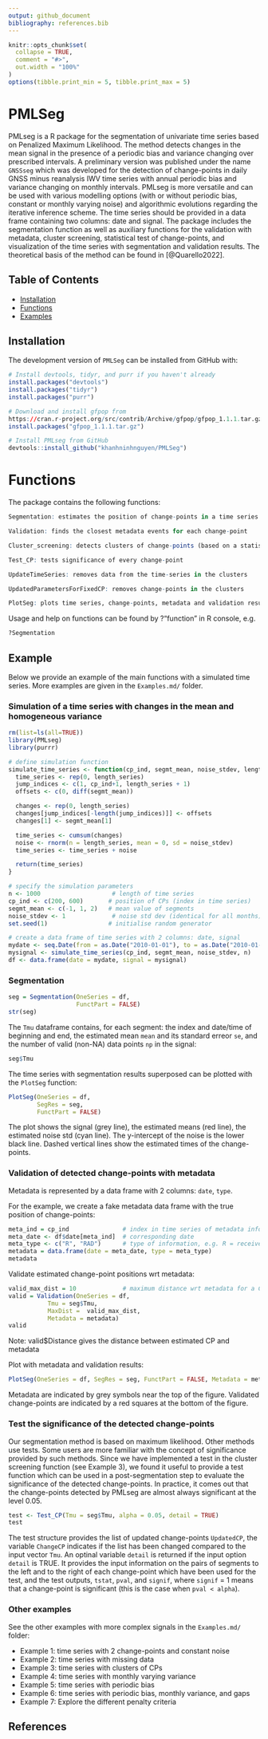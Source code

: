 ```yaml
---
output: github_document
bibliography: references.bib
---
```


<!-- README.md is generated from README.Rmd. Please edit that file -->

```r
knitr::opts_chunk$set(
  collapse = TRUE,
  comment = "#>",
  out.width = "100%"
)
options(tibble.print_min = 5, tibble.print_max = 5)
```


# PMLSeg

PMLseg is a R package for the segmentation of univariate time series based on Penalized Maximum Likelihood. The method detects changes in the mean signal in the presence of a periodic bias and variance changing over prescribed intervals. A preliminary version was published under the name `GNSSseg` which was developed for the detection of change-points in daily GNSS minus reanalysis IWV time series with annual periodic bias and variance changing on monthly intervals. PMLseg is more versatile and can be used with various modelling options (with or without periodic bias, constant or monthly varying noise) and algorithmic evolutions regarding the iterative inference scheme. The time series should be provided in a data frame containing two columns: date and signal. The package includes the segmentation function as well as auxiliary functions for the validation with metadata, cluster screening, statistical test of change-points, and visualization of the time series with segmentation and validation results. The theoretical basis of the method can be found in [@Quarello2022].
 
## Table of Contents

- [Installation](#installation)
- [Functions](#functions)
- [Examples](#examples)

## Installation

The development version of `PMLSeg` can be installed from GitHub with:

```r

# Install devtools, tidyr, and purr if you haven't already
install.packages("devtools")
install.packages("tidyr")
install.packages("purr")

# Download and install gfpop from
https://cran.r-project.org/src/contrib/Archive/gfpop/gfpop_1.1.1.tar.gz
install.packages("gfpop_1.1.1.tar.gz")

# Install PMLseg from GitHub
devtools::install_github("khanhninhnguyen/PMLSeg")
```

# Functions

The package contains the following functions:

```r
Segmentation: estimates the position of change-points in a time series

Validation: finds the closest metadata events for each change-point

Cluster_screening: detects clusters of change-points (based on a statistical test)

Test_CP: tests significance of every change-point

UpdateTimeSeries: removes data from the time-series in the clusters

UpdatedParametersForFixedCP: removes change-points in the clusters

PlotSeg: plots time series, change-points, metadata and validation results
```

Usage and help on functions can be found by ?"function" in R console, e.g.

```r
?Segmentation
```

## Example

Below we provide an example of the main functions with a simulated time series. More examples are given in the `Examples.md/` folder. 

### Simulation of a time series with changes in the mean and homogeneous variance

```r
rm(list=ls(all=TRUE))
library(PMLseg)
library(purrr)

# define simulation function
simulate_time_series <- function(cp_ind, segmt_mean, noise_stdev, length_series) {
  time_series <- rep(0, length_series)
  jump_indices <- c(1, cp_ind+1, length_series + 1)
  offsets <- c(0, diff(segmt_mean))

  changes <- rep(0, length_series)
  changes[jump_indices[-length(jump_indices)]] <- offsets
  changes[1] <- segmt_mean[1]

  time_series <- cumsum(changes)
  noise <- rnorm(n = length_series, mean = 0, sd = noise_stdev)
  time_series <- time_series + noise

  return(time_series)
}

# specify the simulation parameters
n <- 1000                    # length of time series
cp_ind <- c(200, 600)       # position of CPs (index in time series)
segmt_mean <- c(-1, 1, 2)   # mean value of segments
noise_stdev <- 1             # noise std dev (identical for all months)
set.seed(1)                 # initialise random generator

# create a data frame of time series with 2 columns: date, signal
mydate <- seq.Date(from = as.Date("2010-01-01"), to = as.Date("2010-01-01")+(n-1), by = "day")
mysignal <- simulate_time_series(cp_ind, segmt_mean, noise_stdev, n)
df <- data.frame(date = mydate, signal = mysignal)
```

### Segmentation

```r
seg = Segmentation(OneSeries = df, 
                   FunctPart = FALSE)
str(seg)
```

The `Tmu` dataframe contains, for each segment: the index and date/time of beginning and end, the estimated mean `mean` and its standard erreor `se`, and the number of valid (non-NA) data points `np` in the signal:

```r
seg$Tmu
```

The time series with segmentation results superposed can be plotted with the `PlotSeg` function:

```r
PlotSeg(OneSeries = df, 
        SegRes = seg, 
        FunctPart = FALSE)
```

The plot shows the signal (grey line), the estimated means (red line), the estimated noise std (cyan line). 
The y-intercept of the noise is the lower black line. Dashed vertical lines show the estimated times of the change-points.

### Validation of detected change-points with metadata

Metadata is represented by a data frame with 2 columns: `date`, `type`.

For the example, we create a fake metadata data frame with the true position of change-points:

```r
meta_ind = cp_ind               # index in time series of metadata information
meta_date <- df$date[meta_ind]  # corresponding date 
meta_type <- c("R", "RAD")      # type of information, e.g. R = receiver change, A = antenna change, D = radome change
metadata = data.frame(date = meta_date, type = meta_type)
metadata
```

Validate estimated change-point positions wrt metadata:

```r
valid_max_dist = 10             # maximum distance wrt metadata for a CP to be validated
valid = Validation(OneSeries = df, 
           Tmu = seg$Tmu,
           MaxDist =  valid_max_dist,
           Metadata = metadata)
valid
```
Note: valid$Distance gives the distance between estimated CP and metadata

Plot with metadata and validation results:

```r
PlotSeg(OneSeries = df, SegRes = seg, FunctPart = FALSE, Metadata = metadata, Validated_CP_Meta = valid)
```

Metadata are indicated by grey symbols near the top of the figure.
Validated change-points are indicated by a red squares at the bottom of the figure.

### Test the significance of the detected change-points

Our segmentation method is based on maximum likelihood. Other methods use tests. Some users are more familiar with the concept of significance provided by such methods.
Since we have implemented a test in the cluster screening function (see Example 3), we found it useful to provide a test function which can be used in a post-segmentation step to evaluate the significance of the detected change-points.
In practice, it comes out that the change-points detected by PMLseg are almost always significant at the level 0.05.

```r

test <- Test_CP(Tmu = seg$Tmu, alpha = 0.05, detail = TRUE)
test
```

The test structure provides the list of updated change-points `UpdatedCP`, the variable `ChangeCP` indicates if the list has been changed compared to the input vector `Tmu`. An optinal variable `detail` is returned if the input option `detail` is TRUE. It provides the input information on the pairs of segments to the left and to the right of each change-point which have been used for the test, and the test outputs, `tstat`, `pval`, and `signif`, where `signif` = 1 means that a change-point is significant (this is the case when `pval < alpha`).

### Other examples 

See the other examples with more complex signals in the `Examples.md/` folder:

 - Example 1: time series with 2 change-points and constant noise
 - Example 2: time series with missing data
 - Example 3: time series with clusters of CPs
 - Example 4: time series with monthly varying variance
 - Example 5: time series with periodic bias
 - Example 6: time series with periodic bias, monthly variance, and gaps
 - Example 7: Explore the different penalty criteria

## References







